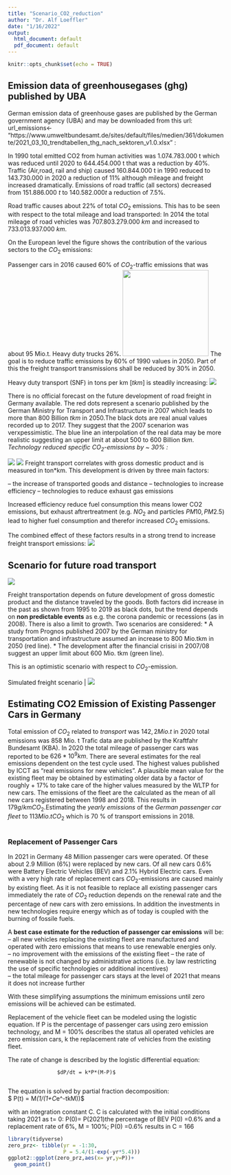 ```yaml
---
title: "Scenario_CO2_reduction"
author: "Dr. Alf Loeffler"
date: "1/16/2022"
output:
  html_document: default
  pdf_document: default
---
```


```r
knitr::opts_chunk$set(echo = TRUE)
```
## Emission data of greenhousegases (ghg) published by UBA
German emission data of greenhouse gases are published by the German  government agency (UBA) and may be downloaded from this url:
url_emissions<- "https://www.umweltbundesamt.de/sites/default/files/medien/361/dokumente/2021_03_10_trendtabellen_thg_nach_sektoren_v1.0.xlsx" : 

In 1990 total emitted CO2 from human activities was 1.074.783.000 t which was reduced until 2020 to 644.454.000 t that was a reduction by 40%.
Traffic (Air,road, rail and ship) caused 160.844.000 t in 1990 reduced to 143.730.000 in 2020 a reduction of 11% although mileage and freight increased dramatically.
Emissions of road traffic (all sectors) decreased from 151.886.000 $t$ to 140.582.000$t$ a reduction of 7.5%.

Road traffic causes about 22% of total $CO_2$ emissions.
This has to be seen with respect to the total mileage and load transported:
In 2014 the total mileage of road vehicles was 707.803.279.000 $km$ and increased to 733.013.937.000 $km$.

On the European level the figure shows the contribution of the various sectors to the $CO_2$ emissions:
<div style="display:block">Passenger cars in 2016 caused 60% of $CO_2$-traffic emissions  that was about 95 Mio.t. Heavy duty trucks 26%.
<img src= "./figs/20190507PHT44957_original.jpg" width="200px" height= 200px /img>
The goal is to reduce traffic emissions by 60% of  1990 values in 2050. Part of this the freight transport transmissions shall be reduced by 30% in 2050.

Heavy duty transport (SNF) in tons per km $[tkm]$ is steadily increasing:
![](figs/freight_traffic_trend.png)

There is no official forecast on the future development of road freight in Germany available. The red dots represent a scenario  published by the German Ministry for Transport and Infrastructure in 2007 which leads to more than 800 Billion $tkm$ in 2050.The black dots are real anual values recorded up to 2017. They suggest that the 2007 scenarion was verxpessimistic. The blue line an interpolation of the real data may be more realistic suggesting an upper limit at about 500 to 600 Billion $tkm$.
*Technology reduced specific $CO_2$-emissions by  ~ 30% :*

![](figs/Specific_CO2_emissions.png)
![](figs/3_abb_spezifische-emissionen-lkw_2021-06-09.png)
Freight transport correlates with gross domestic product and is measured in ton*km. This development is driven by three main factors:  


--  the increase of transported goods and distance 
--  technologies to increase efficiency
--  technologies to reduce exhaust gas emissions

Increased efficiency  reduce fuel consumption this means lower CO2  emissions, but exhaust aftrertreatment (e.g. $NO_2$ and particles $PM 10 ,PM2.5$) lead to higher fuel consumption and therefor increased $CO_2$ emissions.

The combined effect of these factors results in a strong trend to increase freight transport emissions:
![](figs/Freight_traffic_CO2_emissions.png)

##  Scenario for future road transport

![](figs/Freight_Road_Transport.png)

Freight transportation depends on future development of gross domestic product and the distance traveled by the goods. Both factors did increase in the past as shown from 1995 to 2019 as black dots, but the trend depends  on **non predictable events** as e.g. the corona pandemic or  recessions (as in 2008). There is also a limit to growth. Two scenarios are considered: 
*  A study from Prognos published 2007 by the German ministry for transportation and infrastructure assumed an increase to 800 Mio.tkm in 2050 (red line).
* The development after the financial crisisi in 2007/08  suggest an upper limit about 600 Mio. tkm (green line). 

This is an optimistic scenario with respect to $CO_2$-emission. 

Simulated freight scenario  | ![](figs/Roadfreight_Germany.png)

##  Estimating CO2 Emission of Existing  Passenger Cars in Germany
Total emission of $CO_2$ related to *transport* was $142,2 Mio.t$ in 2020 total emissions was 858 Mio. t  Trafic data are published by the Kraftfahr Bundesamt (KBA). In 2020 the total mileage of passenger cars was reported to be  $626 * 10^9 km$. There are several estimates for the real emissions dependent on the test cycle used. The highest values published by ICCT as "real emissions for new vehicles". A plausible mean value for the existing fleet may be obtained by estimating older data by a factor of roughly + 17% to take care of the higher values measured by the WLTP for new cars.
The emissions of the fleet are the calculated as the mean of all new cars registered between 1998 and 2018. This results in $179 g/km CO_2$.Estimating the *yearly emissions* of the *German passenger car fleet* to $113 Mio.t  CO_2$ which is 70 % of transport emissions in 2018.
```r

```

### Replacement of Passenger Cars

In 2021 in Germany 48 Million passenger cars were operated. Of these about 2.9 Million (6%) were replaced by new cars. Of all new cars  0.6% were Battery Electric Vehicles (BEV) and 2.1% Hybrid Electric cars. Even with a very high rate of replacement cars $CO_2$-emissions are caused mainly by existing fleet. 
As it is not feasible to replace all existing passenger cars immediately the rate of $CO_2$ reduction depends on the renewal rate and the percentage of new cars with zero emissions. In addition the investments in new technologies require energy which as of today is coupled with the burning of fossile fuels.

A **best case estimate for the reduction of passenger car emissions** will be:   
-- all new vehicles replacing the existing fleet are manufactured and operated with zero emissions that means to use renewable energies only.    
-- no improvement with the emissions of the existing fleet
-- the rate of renewable is not changed by administrative actions (i.e. by law restricting the use of specific technologies or additional incentives)   
-- the total mileage for passenger cars stays at the level of 2021 that means it does not increase further


With  these simplifying assumptions the minimum emissions until zero emissions will be achieved can be estimated.

Replacement of the vehicle fleet can be modeled using the logistic equation.
If P is the percentage of passenger cars  using zero emission technology, and M = 100% describes the status  all operated vehicles are zero emission cars, k the replacement rate of vehicles from the existing fleet. 

The rate of change  is described by the logistic differential equation:      
                    
                    $dP/dt = k*P*(M-P)$    
                    

The equation is solved by partial fraction decomposition:     
                    $ P(t) = M*(1/(1+C*e^-tkM))$    


with an integration constant C. C is calculated with the initial conditions taking 2021 as t= 0:
P(0)= P(2021)the percentage of BEV P(0) =0.6% and a replacement rate of 6%, M = 100%;  P(0) =0.6% results in C = 166




```r
library(tidyverse)
zero_prz<- tibble(yr = -1:30,
                  P = 5.4/(1-exp(-yr*5.4)))
ggplot2::ggplot(zero_prz,aes(x= yr,y=P))+
  geom_point()

```

